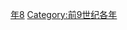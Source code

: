 {{Catnav|頁面分類|历史|歷史時代|年|前9世纪各年}}

{{catmore}}

[[Category:前830年代|年8]]
[[Category:前9世纪各年|Category:前9世纪各年]]